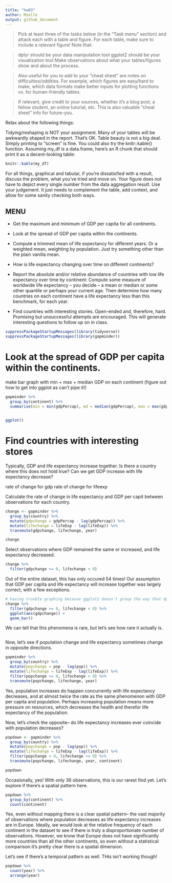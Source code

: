 ```yaml
---
title: "hw03"
author: Mielle
output: github_document
---
```


 > Pick at least three of the tasks below (in the “Task menu” section) and attack each with a table and figure. For each table, make sure to include a relevant figure! Note that:

> dplyr should be your data manipulation tool
ggplot2 should be your visualization tool
Make observations about what your tables/figures show and about the process.

> Also useful for you to add to your “cheat sheet” are notes on difficulties/oddities. For example, which figures are easy/hard to make, which data formats make better inputs for plotting functions vs. for human-friendly tables.

> If relevant, give credit to your sources, whether it’s a blog post, a fellow student, an online tutorial, etc. This is also valuable “cheat sheet” info for future-you.


Relax about the following things:

Tidying/reshaping is NOT your assignment. Many of your tables will be awkwardly shaped in the report. That’s OK.
Table beauty is not a big deal. Simply printing to “screen” is fine. You could also try the knitr::kable() function. Assuming my_df is a data.frame, here’s an R chunk that should print it as a decent-looking table:
```r
knitr::kable(my_df)
```
For all things, graphical and tabular, if you’re dissatisfied with a result, discuss the problem, what you’ve tried and move on.
Your figure does not have to depict every single number from the data aggregation result. Use your judgement. It just needs to complement the table, add context, and allow for some sanity checking both ways.

## MENU
- Get the maximum and minimum of GDP per capita for all continents.

- Look at the spread of GDP per capita within the continents.

- Compute a trimmed mean of life expectancy for different years. Or a weighted mean, weighting by population. Just try something other than the plain vanilla mean.

- How is life expectancy changing over time on different continents?

- Report the absolute and/or relative abundance of countries with low life expectancy over time by continent: Compute some measure of worldwide life expectancy – you decide – a mean or median or some other quantile or perhaps your current age. Then determine how many countries on each continent have a life expectancy less than this benchmark, for each year.

- Find countries with interesting stories. Open-ended and, therefore, hard. Promising but unsuccessful attempts are encouraged. This will generate interesting questions to follow up on in class.


```r
suppressPackageStartupMessages(library(tidyverse))
suppressPackageStartupMessages(library(gapminder))
```


# Look at the spread of GDP per capita within the continents.
make bar graph with min + max + median GDP on each continent (figure out how to get into ggplot as can't pipe it!)

```r
gapminder %>% 
  group_by(continent) %>% 
  summarise(min = min(gdpPercap), md = median(gdpPercap), max = max(gdpPercap))
 
```

```r
ggplot()
```



# Find countries with interesting stores 

Typically, GDP and life expectancy increase together. Is there a country where this does not hold true? Can we get GDP increase with life expectancy decrease? 

rate of change for gdp 
rate of change for lifeexp 

Calculate the rate of change in life expectancy and GDP per capit between observations for each country.

```r
change <- gapminder %>% 
  group_by(country) %>% 
  mutate(gdpchange = gdpPercap - lag(gdpPercap)) %>% 
  mutate(lifechange = lifeExp - lag(lifeExp)) %>% 
  transmute(gdpchange, lifechange, year)

change
```
 

Select observations where GDP remained the same or increased, and life expectancy decreased. 

```r
change %>% 
  filter(gdpchange >= 0, lifechange < 0)

```

Out of the entire dataset, this has only occured 54 times! Our assumption that GDP per capita and life expectancy will increase together was largely correct, with a few exceptions. 



```r
# having trouble graphing because ggplot2 doesn't group the way that dplyr does
change %>% 
  filter(gdpchange >= 0, lifechange < 0) %>% 
  ggplot(aes(gdpchange)) +
  geom_bar()
```

We can tell that this phenomena is rare, but let's see how rare it actually is.

```r

```


Now, let's see if population change and life expectancy sometimes change in opposite directions. 

```r
gapminder %>% 
  group_by(country) %>% 
  mutate(popchange = pop - lag(pop)) %>% 
  mutate(lifechange = lifeExp - lag(lifeExp)) %>% 
  filter(popchange >= 0, lifechange < 0) %>% 
  transmute(popchange, lifechange, year)
```

Yes, population increases do happen concurrently with life expectancy decreases, and at almost twice the rate as the same phenomenon with GDP per capita and population. Perhaps increasing population means more pressure on resources, which decreases the health and therefor life expectancy of the population. 

Now, let's check the opposite-- do life expectancy increases ever coincide with population decreases?

```r
popdown <- gapminder %>% 
  group_by(country) %>% 
  mutate(popchange = pop - lag(pop)) %>% 
  mutate(lifechange = lifeExp - lag(lifeExp)) %>% 
  filter(popchange < 0, lifechange >= 0) %>% 
  transmute(popchange, lifechange, year, continent)

popdown
```

Occasionally, yes! With only 36 observations, this is our rarest find yet. Let's explore if there's a spatial pattern here. 

```r
popdown %>% 
  group_by(continent) %>% 
  count(continent)
```

Yes, even without mapping there is a clear spatial pattern-- the vast majority of observations where population decreases as life expectancy increases are in Europe. Ideally, we would look at the relative frequency of each continent in the dataset to see if there is truly a disproportionate number of observations. However, we know that Europe does not have significantly more countries than all the other continents, so even without a statistical comparison it's pretty clear there is a spatial dimension. 




Let's see if there's a temporal pattern as well. THis isn't working though! 

```r
popdown %>% 
  count(year) %>% 
  arrange(year)
```




